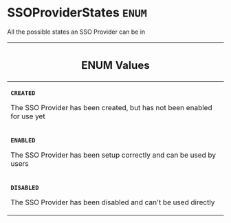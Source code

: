 <!--
  _____   ____    _   _  ____ _______   ______ _____ _____ _______
  |  __  / __   |  | |/ __ __   __| |  ____|  __ _   _|__   __|
  | |  | | |  | | |  | | |  | | | |    | |__  | |  | || |    | |
  | |  | | |  | | | . ` | |  | | | |    |  __| | |  | || |    | |
  | |__| | |__| | | |  | |__| | | |    | |____| |__| || |_   | |
  |_____/ ____/  |_| _|____/  |_|    |______|_____/_____|  |_|
  This file is auto-generated by script/generate_graphql_api_content.sh,
  please build the schema.json by running `rails api:graph:export`
  with https://github.com/buildkite/buildkite/,
  replace the content in data/graphql_data_schema.json
  and run the generation script `./scripts/generate-graphql-api-content.sh`.
-->
<!-- vale off -->
<h1 class="has-pills" data-algolia-exclude>
  SSOProviderStates
  <span class="pill pill--enum pill--normal-case pill--large"><code>ENUM</code></span>
</h1>
<!-- vale on -->

<p>All the possible states an SSO Provider can be in</p>

<table class="responsive-table responsive-table--single-column-rows">
  <thead>
    <th>
      <h2 data-algolia-exclude>ENUM Values</h2>
    </th>
  </thead>
  <tbody>
    <tr>
      <td>
        <p>
          <strong>
            <code>CREATED</code>
          </strong>
        </p>
        <p>
          The SSO Provider has been created, but has not been enabled for use
          yet
        </p>
      </td>
    </tr>
    <tr>
      <td>
        <p>
          <strong>
            <code>ENABLED</code>
          </strong>
        </p>
        <p>
          The SSO Provider has been setup correctly and can be used by users
        </p>
      </td>
    </tr>
    <tr>
      <td>
        <p>
          <strong>
            <code>DISABLED</code>
          </strong>
        </p>
        <p>The SSO Provider has been disabled and can't be used directly</p>
      </td>
    </tr>
  </tbody>
</table>
